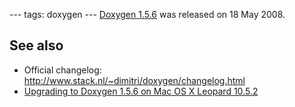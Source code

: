 ---
tags: doxygen
---
[[Doxygen 1.5.6]] was released on 18 May 2008.

== See also ==

* Official changelog: http://www.stack.nl/~dimitri/doxygen/changelog.html
* [[Upgrading to Doxygen 1.5.6 on Mac OS X Leopard 10.5.2]]
